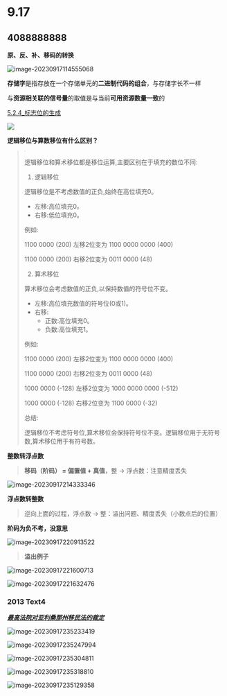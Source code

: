 
# 9.17

> <Hitokoto />

## 4088888888

**原、反、补、移码的转换**

![image-20230917114555068](https://pic.redhat.team/uPic/image-20230917114555068.png)

**存储字**是指存放在一个存储单元的**二进制代码的组合**，与存储字长不一样

与**资源相关联的信号量**的取值是与当前**可用资源数量一致**的

[5.2.4_标志位的生成](https://developer.aliyun.com/article/1159562)

![](https://pic.redhat.team/uPic/image-20230917164758363.png)

**逻辑移位与算数移位有什么区别？**

> <img src="https://claude.ai/favicon.ico" style="zoom:10%;" />
>
> 逻辑移位和算术移位都是移位运算,主要区别在于填充的数位不同:
>
> 1. 逻辑移位
>
> 逻辑移位是不考虑数值的正负,始终在高位填充0。
>
> - 左移:高位填充0。
> - 右移:低位填充0。
>
> 例如:
>
> 1100 0000 (200) 左移2位变为 1100 0000 0000 (400)
>
> 1100 0000 (200) 右移2位变为 0011 0000 (48)
>
>
> 2. 算术移位 
>
> 算术移位会考虑数值的正负,以保持数值的符号位不变。
>
> - 左移:高位填充数值的符号位(0或1)。
> - 右移:
>   - 正数:高位填充0。
>   - 负数:高位填充1。
>
> 例如:
>
> 1100 0000 (200) 左移2位变为 1100 0000 0000 (400) 
>
> 1100 0000 (200) 右移2位变为 0011 0000 (48)
>
> 1000 0000 (-128) 左移2位变为 1000 0000 0000 (-512)
>
> 1000 0000 (-128) 右移2位变为 1100 0000 (-32)
>
> 总结:
>
> 逻辑移位不考虑符号位,算术移位会保持符号位不变。逻辑移位用于无符号数,算术移位用于有符号数。

**整数转浮点数**

> **移码（阶码） = 偏置值 + 真值**，整 -> 浮点数：注意精度丢失

![image-20230917214333346](https://pic.redhat.team/uPic/image-20230917214333346.png)

**浮点数转整数**

> 逆向上面的过程，浮点数 -> 整：溢出问题、精度丢失（小数点后的位置）

**阶码为负不考，没意思**

![image-20230917220913522](https://pic.redhat.team/uPic/image-20230917220913522.png)

> **溢出例子**

![image-20230917221600713](https://pic.redhat.team/uPic/image-20230917221600713.png)

![image-20230917221632476](https://pic.redhat.team/uPic/image-20230917221632476.png)

### 2013 Text4

**<u>*最高法院对亚利桑那州移民法的裁定*</u>**

![image-20230917235233419](https://pic.redhat.team/uPic/image-20230917235233419.png)

![image-20230917235247994](https://pic.redhat.team/uPic/image-20230917235247994.png)

![image-20230917235304811](https://pic.redhat.team/uPic/image-20230917235304811.png)

![image-20230917235318810](https://pic.redhat.team/uPic/image-20230917235318810.png)

![image-20230917235129358](https://pic.redhat.team/uPic/image-20230917235129358.png)
